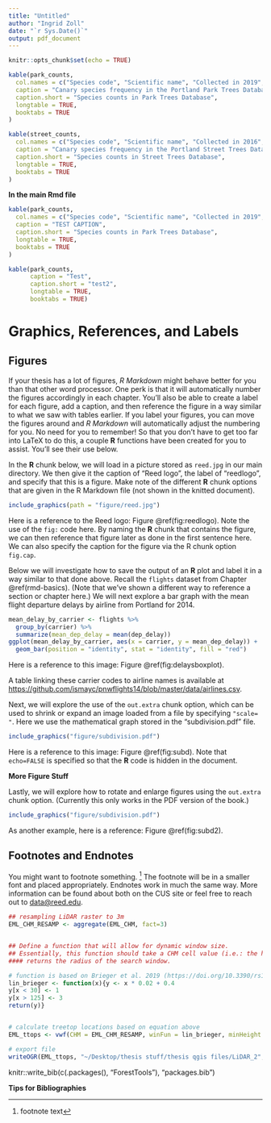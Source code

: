 ```yaml
---
title: "Untitled"
author: "Ingrid Zoll"
date: "`r Sys.Date()`"
output: pdf_document
---
```


```r
knitr::opts_chunk$set(echo = TRUE)
```


```r
kable(park_counts,
  col.names = c("Species code", "Scientific name", "Collected in 2019", "Total in inventory"),
  caption = "Canary species frequency in the Portland Park Trees Database",
  caption.short = "Species counts in Park Trees Database",
  longtable = TRUE,
  booktabs = TRUE
)

kable(street_counts,
  col.names = c("Species code", "Scientific name", "Collected in 2016", "Total in inventory"),
  caption = "Canary species frequency in the Portland Street Trees Database",
  caption.short = "Species counts in Street Trees Database",
  longtable = TRUE,
  booktabs = TRUE
)
```


\begin{equation}
  \mathrm{NDVI} = \frac{(NIR - Red)}{(NIR + Red)}
\end{equation}


\begin{equation}
  \mathrm{C_6H_{12}O_6  + 6O_2} \longrightarrow \mathrm{6CO_2 + 6H_2O}
  (\#eq:reaction)
\end{equation}


**In the main Rmd file**


```r
kable(park_counts,
  col.names = c("Species code", "Scientific name", "Collected in 2019", "Total in inventory"),
  caption = "TEST CAPTION",
  caption.short = "Species counts in Park Trees Database",
  longtable = TRUE,
  booktabs = TRUE
)
```


```r
kable(park_counts,
      caption = "Test", 
      caption.short = "test2",
      longtable = TRUE,
      booktabs = TRUE)
```


# Graphics, References, and Labels {#ref-labels}


## Figures

If your thesis has a lot of figures, _R Markdown_ might behave better for you than that other word processor.  One perk is that it will automatically number the figures accordingly in each chapter.    You'll also be able to create a label for each figure, add a caption, and then reference the figure in a way similar to what we saw with tables earlier.  If you label your figures, you can move the figures around and _R Markdown_ will automatically adjust the numbering for you.  No need for you to remember!  So that you don't have to get too far into LaTeX to do this, a couple **R** functions have been created for you to assist.  You'll see their use below.

<!--
One thing that may be annoying is the way _R Markdown_ handles "floats" like tables and figures (it's really \LaTeX's fault). \LaTeX\ will try to find the best place to put your object based on the text around it and until you're really, truly done writing you should just leave it where it lies. There are some optional arguments specified in the options parameter of the `label` function.  If you need to shift your figure around, it might be good to look here on tweaking the options argument:  <https://en.wikibooks.org/wiki/LaTeX/Floats,_Figures_and_Captions>

If you need a graphic or tabular material to be part of the text, you can just put it inline. If you need it to appear in the list of figures or tables, it should be placed in a code chunk.
-->


In the **R** chunk below, we will load in a picture stored as `reed.jpg` in our main directory.  We then give it the caption of "Reed logo", the label of "reedlogo", and specify that this is a figure.  Make note of the different **R** chunk options that are given in the R Markdown file (not shown in the knitted document).

```r
include_graphics(path = "figure/reed.jpg")
```

<!-- Note the use of `out.width` as a chunk option here. The resulting
image is 20% of what the linewidth is in LaTeX. You can also center
the image using `fig.align="center"` as shown.-->

Here is a reference to the Reed logo: Figure \@ref(fig:reedlogo).  Note the use of the `fig:` code here.  By naming the **R** chunk that contains the figure, we can then reference that figure later as done in the first sentence here.  We can also specify the caption for the figure via the R chunk option `fig.cap`.

\clearpage

<!-- clearpage ends the page, and also dumps out all floats.
  Floats are things like tables and figures. -->
  
Below we will investigate how to save the output of an **R** plot and label it in a way similar to that done above.  Recall the `flights` dataset from Chapter \@ref(rmd-basics).  (Note that we've shown a different way to reference a section or chapter here.)  We will next explore a bar graph with the mean flight departure delays by airline from Portland for 2014.

```r
mean_delay_by_carrier <- flights %>%
  group_by(carrier) %>%
  summarize(mean_dep_delay = mean(dep_delay))
ggplot(mean_delay_by_carrier, aes(x = carrier, y = mean_dep_delay)) +
  geom_bar(position = "identity", stat = "identity", fill = "red")
```

Here is a reference to this image: Figure \@ref(fig:delaysboxplot).

A table linking these carrier codes to airline names is available at <https://github.com/ismayc/pnwflights14/blob/master/data/airlines.csv>.

\clearpage

Next, we will explore the use of the `out.extra` chunk option, which can be used to shrink or expand an image loaded from a file by specifying `"scale= "`. Here we use the mathematical graph stored in the "subdivision.pdf" file.

```r
include_graphics("figure/subdivision.pdf")
```

Here is a reference to this image: Figure \@ref(fig:subd).  Note that `echo=FALSE` is specified so that the **R** code is hidden in the document.

**More Figure Stuff**

Lastly, we will explore how to rotate and enlarge figures using the `out.extra` chunk option.  (Currently this only works in the PDF version of the book.)

```r
include_graphics("figure/subdivision.pdf")
```

As another example, here is a reference: Figure \@ref(fig:subd2).  

## Footnotes and Endnotes

You might want to footnote something. ^[footnote text] The footnote will be in a smaller font and placed appropriately. Endnotes work in much the same way. More information can be found about both on the CUS site or feel free to reach out to <data@reed.edu>.


```{=html}
<!--
This is for including Chapter 1.  Notice that it's also good practice to name your chunk.  This will help you debug potential issues as you knit.  The chunk above is called intro and the one below is called chapter1.  Feel free to change the name of the Rmd file as you wish, but don't forget to change it here from chap1.Rmd.
-->
```

```{=html}
<!--
The {#rmd-basics} text after the chapter declaration will allow us to link throughout the document back to the beginning of Chapter 1.  These labels will automatically be generated (if not specified) by changing the spaces to hyphens and capital letters to lowercase.  Look for the reference to this label at the beginning of Chapter 2.
-->
```



```r
## resampling LiDAR raster to 3m
EML_CHM_RESAMP <- aggregate(EML_CHM, fact=3)


## Define a function that will allow for dynamic window size.  
## Essentially, this function should take a CHM cell value (i.e.: the height of the canopy above ground at that location) 
#### returns the radius of the search window. 

# function is based on Brieger et al. 2019 (https://doi.org/10.3390/rs11121447) for tall trees (see table 2)
lin_brieger <- function(x){y <- x * 0.02 + 0.4
y[x < 30] <- 1
y[x > 125] <- 3
return(y)}


# calculate treetop locations based on equation above
EML_ttops <- vwf(CHM = EML_CHM_RESAMP, winFun = lin_brieger, minHeight = 20)

# export file
writeOGR(EML_ttops, "~/Desktop/thesis stuff/thesis qgis files/LiDAR_2", "2019_ttops", driver = "ESRI Shapefile")


```

knitr::write_bib(c(.packages(), "ForestTools"), "packages.bib")


\vfill

**Tips for Bibliographies**